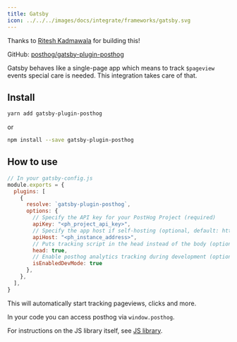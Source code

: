 ```yaml
---
title: Gatsby
icon: ../../../images/docs/integrate/frameworks/gatsby.svg
---
```


Thanks to [Ritesh Kadmawala](https://github.com/kgritesh) for building this!

GitHub: [posthog/gatsby-plugin-posthog](https://github.com/posthog/gatsby-plugin-posthog)

Gatsby behaves like a single-page app which means to track `$pageview` events special care is needed. This integration takes care of that.

## Install

```bash
yarn add gatsby-plugin-posthog
```

or

```bash
npm install --save gatsby-plugin-posthog
```

## How to use

```js
// In your gatsby-config.js
module.exports = {
  plugins: [
    {
      resolve: `gatsby-plugin-posthog`,
      options: {
        // Specify the API key for your PostHog Project (required)
        apiKey: "<ph_project_api_key>",
        // Specify the app host if self-hosting (optional, default: https://app.posthog.com)
        apiHost: "<ph_instance_address>",
        // Puts tracking script in the head instead of the body (optional, default: true)
        head: true,
        // Enable posthog analytics tracking during development (optional, default: false)
        isEnabledDevMode: true
      },
    },
  ],
}
```

This will automatically start tracking pageviews, clicks and more.

In your code you can access posthog via `window.posthog`.

For instructions on the JS library itself, see [JS library](/docs/integrate/client/js).
